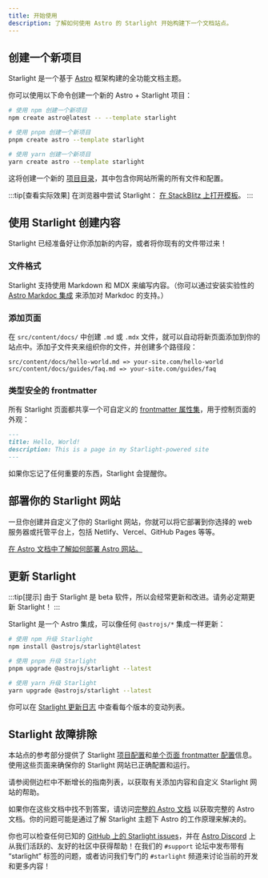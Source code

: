 ```yaml
---
title: 开始使用
description: 了解如何使用 Astro 的 Starlight 开始构建下一个文档站点。
---
```



## 创建一个新项目

Starlight 是一个基于 [Astro](https://astro.build) 框架构建的全功能文档主题。

你可以使用以下命令创建一个新的 Astro + Starlight 项目：

<Tabs>
<TabItem label="npm">

```sh
# 使用 npm 创建一个新项目
npm create astro@latest -- --template starlight
```

</TabItem>
<TabItem label="pnpm">

```sh
# 使用 pnpm 创建一个新项目
pnpm create astro --template starlight
```

</TabItem>
<TabItem label="Yarn">

```sh
# 使用 yarn 创建一个新项目
yarn create astro --template starlight
```

</TabItem>
</Tabs>

这将创建一个新的 [项目目录](/zh-cn/guides/project-structure/)，其中包含你网站所需的所有文件和配置。

:::tip[查看实际效果]
在浏览器中尝试 Starlight：
[在 StackBlitz 上打开模板](https://stackblitz.com/github/withastro/starlight/tree/main/examples/basics)。
:::

## 使用 Starlight 创建内容

Starlight 已经准备好让你添加新的内容，或者将你现有的文件带过来！

### 文件格式

Starlight 支持使用 Markdown 和 MDX 来编写内容。（你可以通过安装实验性的 [Astro Markdoc 集成](https://docs.astro.build/zh-cn/guides/integrations-guide/markdoc/) 来添加对 Markdoc 的支持。）

### 添加页面

在 `src/content/docs/` 中创建 `.md` 或 `.mdx` 文件，就可以自动将新页面添加到你的站点中。添加子文件夹来组织你的文件，并创建多个路径段：

```
src/content/docs/hello-world.md => your-site.com/hello-world
src/content/docs/guides/faq.md => your-site.com/guides/faq
```

### 类型安全的 frontmatter

所有 Starlight 页面都共享一个可自定义的 [frontmatter 属性集](/zh-cn/reference/frontmatter/)，用于控制页面的外观：

```md
---
title: Hello, World!
description: This is a page in my Starlight-powered site
---
```

如果你忘记了任何重要的东西，Starlight 会提醒你。

## 部署你的 Starlight 网站

一旦你创建并自定义了你的 Starlight 网站，你就可以将它部署到你选择的 web 服务器或托管平台上，包括 Netlify、Vercel、GitHub Pages 等等。

[在 Astro 文档中了解如何部署 Astro 网站。](https://docs.astro.build/zh-cn/guides/deploy/)

## 更新 Starlight

:::tip[提示]
由于 Starlight 是 beta 软件，所以会经常更新和改进。请务必定期更新 Starlight！
:::

Starlight 是一个 Astro 集成，可以像任何 `@astrojs/*` 集成一样更新：

<Tabs>
<TabItem label="npm">

```sh
# 使用 npm 升级 Starlight
npm install @astrojs/starlight@latest
```

</TabItem>
<TabItem label="pnpm">

```sh
# 使用 pnpm 升级 Starlight
pnpm upgrade @astrojs/starlight --latest
```

</TabItem>
<TabItem label="Yarn">

```sh
# 使用 yarn 升级 Starlight
yarn upgrade @astrojs/starlight --latest
```

</TabItem>
</Tabs>

你可以在 [Starlight 更新日志](https://github.com/withastro/starlight/blob/main/packages/starlight/CHANGELOG.md) 中查看每个版本的变动列表。

## Starlight 故障排除

本站点的参考部分提供了 Starlight [项目配置](/zh-cn/reference/configuration/)和[单个页面 frontmatter 配置](/zh-cn/reference/frontmatter/)信息。使用这些页面来确保你的 Starlight 网站已正确配置和运行。

请参阅侧边栏中不断增长的指南列表，以获取有关添加内容和自定义 Starlight 网站的帮助。

如果你在这些文档中找不到答案，请访问[完整的 Astro 文档](https://docs.astro.build) 以获取完整的 Astro 文档。你的问题可能是通过了解 Starlight 主题下 Astro 的工作原理来解决的。

你也可以检查任何已知的 [GitHub 上的 Starlight issues](https://github.com/withastro/starlight/issues)，并在 [Astro Discord](https://astro.build/chat/) 上从我们活跃的、友好的社区中获得帮助！在我们的 `#support` 论坛中发布带有 “starlight” 标签的问题，或者访问我们专门的 `#starlight` 频道来讨论当前的开发和更多内容！
